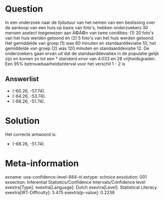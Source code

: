 Question
========

In een onderzoek naar de tijdsduur van het nemen van een beslissing over
de aankoop van een huis op basis van foto\'s, hebben onderzoekers 30
mensen aselect toegewezen aan Ã©Ã©n van twee condities: (1) 20 foto\'s
van het huis werden getoond en (2) 5 foto\'s van het huis werden
getoond. Het gemiddelde van groep (1) was 60 minuten en
standaarddeviatie 10; het gemiddelde van groep (2) was 120 minuten en
standaarddeviatie 12. De onderzoekers gaan ervan uit dat de
standaarddeviaties in de populatie gelijk zijn en komen zo tot een
* *standard error* van 4.033 en 28 vrijheidsgraden. Een 95%
betrouwbaarheidsinterval voor het verschil 1 - 2 is

Answerlist
----------

* (-60.26, -57.74).
* (-64.26, -53.74).
* (-68.26, -51.74).

Solution
========

Het correcte antwoord is: 

* (-68.26, -51.74).

Meta-information
================
exname: uva-confidence-level-884-nl
extype: schoice
exsolution: 001
exsection: Inferential Statistics/Confidence Intervals/Confidence level
exextra[Type]: 
exextra[Language]: Dutch
exextra[Level]: Statistical Literacy
exextra[IRT-Difficulty]: 3.475
exextra[p-value]: 0.2238
